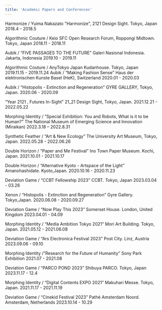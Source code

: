 ```yaml
---
title: 'Academic Papers and Conferences'
---
```


Harmonize / Yuima Nakazato "Harmonize",
2121 Design Sight. Tokyo, Japan
2018.4 - 2018.5

Algorithmic Couture / Keio SFC Open Research Forum,
Roppongi Midtown. Tokyo, Japan
2018.11 - 2018.11

Aubik / “FIVE PASSAGES TO THE FUTURE”
Galeri Nasional Indonesia. Jakarta, Indonesia
2019.10 - 2019.11

Algorithmic Couture / AnyTokyo Japan
Kudanhouse. Tokyo, Japan
2019.11.15 - 2019.11.24
Aubik / “Making Fashion Sense”
Haus der elektronischen Kunste Basel (HeK), Switzerland
2020.01 - 2020.03

Aubik / “Histopolis - Extinction and Regeneration”
GYRE GALLERY, Tokyo, Japan.
2020.06 - 2020.09

“Year 2121 , Futures In-Sight”
21_21 Design Sight, Tokyo, Japan.
2021.12.21 - 2022.05.22

Morphing Identity / ”Special Exhibition: You and Robots, What is it to be Human?”
The National Museum of Emerging Science and Innovation (Miraikan)
2022.3.18 – 2022.8.31

Synthetic Feather / “Art & New Ecology”
The University Art Museum, Tokyo, Japan.
2022.05.28 - 2022.06.26

Double Horizon / “Paper and Me Festival”
Ino Town Paper Museum. Kochi, Japan.
2021.10.01 - 2021.10.17

Double Horizon / “Alternative Kyoto - Artspace of the Light”
Amanohashidate. Kyoto,Japan.
2020.10.16 - 2020.11.23

Deviation Game / “CCBT Fellowship 2023”
CCBT. Tokyo, Japan
2023.03.04 - 03.26

Xenon / “Histopolis - Extinction and Regeneration”
Gyre Gallery. Tokyo,Japan.
2020.06.08 - 2020.09.27

Deviation Game / “Now Play This 2023”
Somerset House. London, United Kingdom
2023.04.01 - 04.09

Morphing Identity / “Media Ambition Tokyo 2021”
Mori Art Building. Tokyo, Japan.
2021.05.12 - 2021.06.08

Deviation Game / “Ars Electronica Festival 2023”
Post City. Linz, Austria
2023.09.06 - 09.10

Morphing Identity /”Research for the Future of Humanity”
Sony Park Exhibition
2021.07 - 2021.08

Deviation Game / “PARCO POND 2023”
Shibuya PARCO. Tokyo, Japan
2023.11.17 - 12.4

Morphing Identity / “Digital Contents EXPO 2021”
Makuhari Messe. Tokyo, Japan.
2021.11.17 - 2021.11.19

Deviation Game / “Cinekid Festival 2023”
Pathé Amsterdam Noord. Amsterdam, Netherlands
2023.10.14 - 10.29
